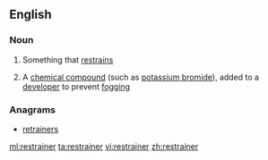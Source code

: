 ==English==

===Noun===
{{en-noun}}

# Something that [[restrain]]s
# {{context|photography|lang=en}} A [[chemical compound]] (such as [[potassium bromide]]), added to a [[developer]] to prevent [[fogging]]

===Anagrams===
* [[retrainers#English|retrainers]]

[[ml:restrainer]]
[[ta:restrainer]]
[[vi:restrainer]]
[[zh:restrainer]]